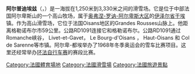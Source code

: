 {{noteTA|G1=法国地名}}
{{Infobox mountain
| name = 阿尔普迪埃兹<br>Alpe d'Huez
| photo = Alpe-dhuez-arrivee-tour.jpg
| photo_caption = Tour de France arrival line, avenue du Rif Nel.
| elevation_m = 1860
| elevation_ref =
| prominence =
| location = [[法国|法国]][[伊泽尔省|伊泽尔省]]
| range = [[阿尔卑斯山脉|阿尔卑斯山脉]]
| map = <!-- 檔案不存在 Alps --> | region_code= FR | label_position = right
| map_caption = Alps
| lat_d = 45 | lat_m = 03 | lat_s = 37 | lat_NS = N
| long_d = 6 | long_m= 04 | long_s= 17 | long_EW= E
| coordinates_ref = <!-- frwiki -->
| topo =
| type =
| age =
| first_ascent =
}}
'''阿尔普迪埃兹'''（{{lang-fr|Alpe d'Huez}}，{{IPA-fr|alp d‿ɥɛz}}）是一海拔在1,250米到3,330米之间的滑雪场。它是位于中部法国阿尔卑斯山的一个高山牧场，属于[[奥弗涅-罗讷-阿尔卑斯大区|奥弗涅-罗讷-阿尔卑斯大区]]的[[伊泽尔省|伊泽尔省]][[于埃|于埃]]镇。作为高山滑雪场，它位于法国Oisans地区的Grandes Rousses山脉上。他距离格勒诺布尔市59公里。公路RD1091连接它和格勒诺布尔。公路RD1091通过Romanche峡谷， Livet-et-Gavet， Le Bourg-d'Oisans ， Haut-Oisans 和 Col de Sarenne等市镇。阿尔卑-都埃举办了1968年冬季奥运会的雪车比赛项目。这里还经常举办[[环法自行车赛|环法自行车赛]]的赛段比赛。

[[Category:法國體育場地|Category:法國體育場地]]
[[Category:法國滑雪場|Category:法國滑雪場]]
[[Category:法國旅遊景點|Category:法國旅遊景點]]